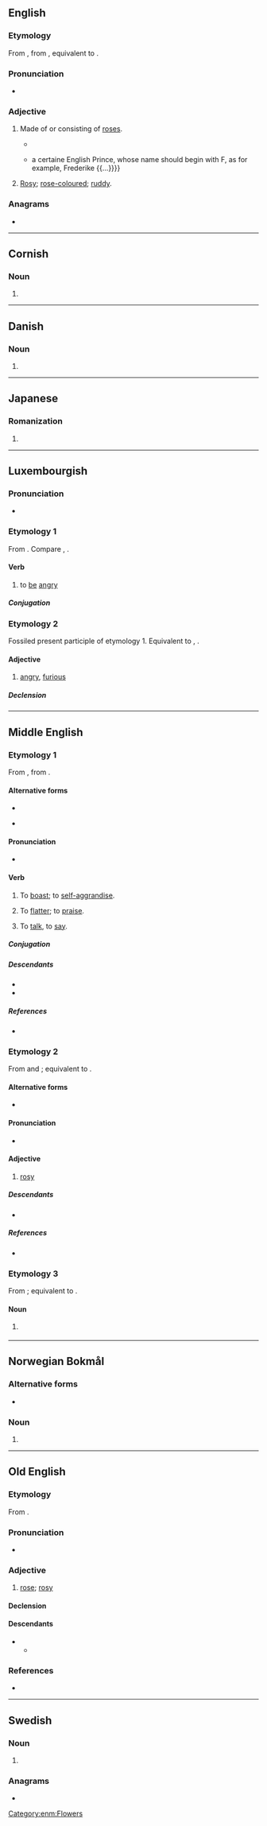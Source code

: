 {{also|Rosen}}
==English==

===Etymology===
From {{inh|en|enm|rosen|t=rosy|id=rosy}}, from {{inh|en|ang|rōsen||of roses; rosy}}, equivalent to {{suffix|en|rose|en|id2=made of}}.

===Pronunciation===
* {{rhymes|en|əʊzən|s=2}}

===Adjective===
{{en-adj}}

# {{lb|en|obsolete|or|archaic}} Made of or consisting of [[rose]]s.
#* {{quote-text|en|year=1662|author=Alexander Petrie|title=A Compendious History of the Catholick Church|passage=In the year 1577. he confirmed the Fraternity of the Virgine Mary, and by Bull he gave Indulgences for a year unto all who would say a '''Rosen''' crown unto the Virgine, that is, if they would say five ''Paternosters'', and fifty ''Ave Maryas''.}}
#* {{quote-text|en|year=2002|author=Marsha Keith Schuchard|title=Restoring the Temple of Vision|passage=Prediction, the Image whereof is a Crowne with a Rose, or a '''Rosen''' Crown, with the letter F seated or planted upon the same {{...}} a certaine English Prince, whose name should begin with F, as for example, Frederike {{...}}}}
# {{lb|en|obsolete|or|archaic}} [[rosy|Rosy]]; [[rose-coloured]]; [[ruddy]].

{{Webster 1913}}

===Anagrams===
* {{anagrams|en|a=enors|Ensor|Neros|Norse|Roens|Rones|neros|noser|oners|renos|senor|seron|señor|snore}}

----

==Cornish==

===Noun===
{{head|kw|singulative|g=f}}

# {{singulative of|kw|ros||roses}}

----

==Danish==

===Noun===
{{head|da|noun form|g=c}}

# {{definite singular of|da|rose}}

----

==Japanese==

===Romanization===
{{ja-romaji}}

# {{ja-romanization of|ろせん}}

----

==Luxembourgish==

===Pronunciation===
* {{IPA|lb|/ˈʀoːzən/}}

===Etymology 1===
From {{inh|lb|gmh|rāsen}}. Compare {{cog|de|rasen}}, {{cog|nl|razen}}.

====Verb====
{{lb-verb||geroost|sinn}}

# to [[be]] [[angry]]

=====Conjugation=====
{{rfinfl|lb|verb}}

===Etymology 2===
Fossiled present participle of etymology 1. Equivalent to {{cog|de|rasend}}, {{cog|nl|razend}}.

====Adjective====
{{lb-adj}}

# [[angry]], [[furious]]

=====Declension=====
{{lb-decl-adj}}

----

==Middle English==

===Etymology 1===
From {{bor|enm|non|hrósa}}, from {{der|enm|gem-pro|*hrōþsōną}}.

====Alternative forms====
* {{alter|enm|ros|rose|rosenn}}
* {{a|Northern}} {{alter|enm|royse|rowse|ruse|ruson|ruysse}}

====Pronunciation====
* {{IPA|enm|/ˈroːzən/}}

====Verb====
{{enm-verb|stem=ros}}

# {{senseid|enm|to boast}} To [[boast]]; to [[self-]][[aggrandise]].
# To [[flatter]]; to [[praise]].
# {{lb|enm|rare}} To [[talk]], to [[say]].

=====Conjugation=====
{{enm-conj-wk|ros}}

=====Descendants=====
* {{desc|en|roose}}
* {{desc|sco|ruise}}

=====References=====
* {{R:MED Online|rọ̄sen|v|MED37871}}

===Etymology 2===
From {{inh|enm|ang|rōsen}} and {{bor|enm|fro|rosin}}; equivalent to {{af|enm|rose|-en|id2=made of|t2=made of}}.

====Alternative forms====
* {{alter|enm|rosyn|rosyne}}

====Pronunciation====
* {{IPA|enm|/ˈroːzən/|/rɔˈziːn/|/ˈrɔːzin/|/ˈrɔːzən/}}

====Adjective====
{{enm-adj|rosene}}

# {{senseid|enm|rosy}} [[rosy]] {{gloss|made of or like rose}}

=====Descendants=====
* {{desc|en|rosen}}

=====References=====
* {{R:MED Online|rō̆sen(e|adj|MED37872}}

===Etymology 3===
From {{inh|enm|ang|rōsan}}; equivalent to {{af|enm|rose|-en|pos2=plural suffix|id2=noun plural}}.

====Noun====
{{head|enm|noun plural form}}

# {{senseid|enm|roses}} {{plural of|enm|rose}}

[[Category:enm:Flowers]]

----

==Norwegian Bokmål==

===Alternative forms===
* {{l|nb|rosa}}

===Noun===
{{head|nb|noun form|g=m|g2=f}}

# {{inflection of|nb|rose||definite|m|s}}

----

==Old English==

===Etymology===
From {{af|ang|rōse|-en}}.

===Pronunciation===
* {{ang-IPA|rōsen}}

===Adjective===
{{ang-adj|rōsen}}

# {{lb|ang|relational}} [[rose]]; [[rosy]]

====Declension====
{{ang-adecl|rōsen}}

====Descendants====
* {{desc|enm|rosen}}
** {{desc|en|rosen}}

===References===
* {{R:ang:BT|rósen|ref=025980}}

----

==Swedish==

===Noun===
{{head|sv|noun form}}

# {{sv-noun-form-def|ros}}

===Anagrams===
* {{anagrams|sv|a=enors|orens|ornes|reson|senor}}